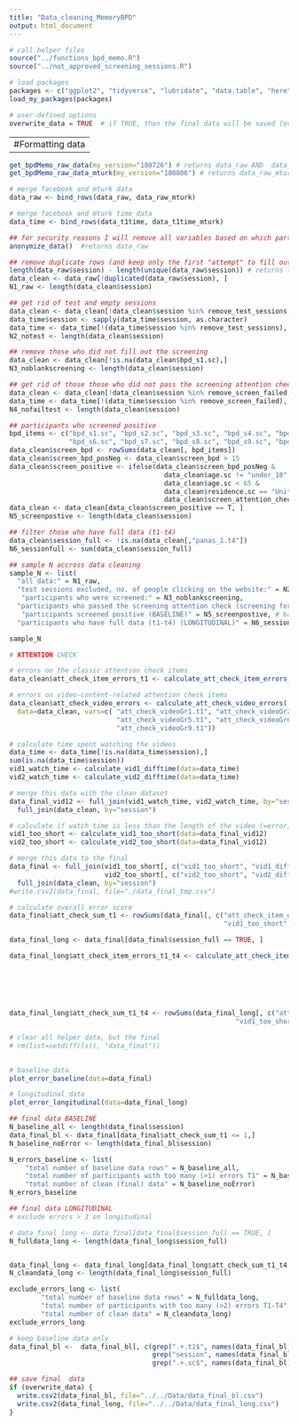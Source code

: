 ```yaml
---
title: "Data_cleaning_MemoryBPD"
output: html_document
---
```


```r

# call helper files
source("../functions_bpd_memo.R")
source("../not_approved_screening_sessions.R")

# load packages
packages <- c("ggplot2", "tidyverse", "lubridate", "data.table", "here")
load_my_packages(packages)

# user-defined options
overwrite_data = TRUE  # if TRUE, then the final data will be saved (overwritten)
```


-------------------------------------------
#Formatting data
-------------------------------------------


```r
get_bpdMemo_raw_data(my_version="180726") # returns data_raw AND  data_t1time
get_bpdMemo_raw_data_mturk(my_version="180806") # returns data_raw_mturk AND  data_t1time_mturk

# merge facebook and mturk data
data_raw <- bind_rows(data_raw, data_raw_mturk)

# merge facebook and mturk time data
data_time <- bind_rows(data_t1time, data_t1time_mturk)

## for security reasons I will remove all variables based on which participants could potentially be identified
anonymize_data()  #returns data_raw

```

```r
## remove duplicate rows (and keep only the first "attempt" to fill out the survey):
length(data_raw$session) - length(unique(data_raw$session)) # returns the number of duplicates
data_clean <- data_raw[!duplicated(data_raw$session), ]
N1_raw <- length(data_clean$session)

## get rid of test and empty sessions 
data_clean <- data_clean[!data_clean$session %in% remove_test_sessions,]
data_time$session <- sapply(data_time$session, as.character) 
data_time <- data_time[!(data_time$session %in% remove_test_sessions), ]
N2_notest <- length(data_clean$session)

## remove those who did not fill out the screening
data_clean <- data_clean[!is.na(data_clean$bpd_s1.sc),]
N3_noblankscreening <- length(data_clean$session)

## get rid of those those who did not pass the screening attention check (screening for MTurk only)
data_clean <- data_clean[!data_clean$session %in% remove_screen_failed,] 
data_time <- data_time[!(data_time$session %in% remove_screen_failed), ]
N4_nofailtest <- length(data_clean$session)

## participants who screened positive
bpd_items <- c("bpd_s1.sc", "bpd_s2.sc", "bpd_s3.sc", "bpd_s4.sc", "bpd_s5.sc", 
               "bpd_s6.sc", "bpd_s7.sc", "bpd_s8.sc", "bpd_s9.sc", "bpd_s10.sc")
data_clean$screen_bpd <- rowSums(data_clean[, bpd_items]) 
data_clean$screen_bpd_posNeg <- data_clean$screen_bpd > 15
data_clean$screen_positive <- ifelse(data_clean$screen_bpd_posNeg & 
                                       data_clean$age.sc != "under_18" &  
                                       data_clean$age.sc < 65 &  
                                       data_clean$residence.sc == "United_States", T, F &  
                                       data_clean$screen_attention_check.sc == "2")   
data_clean <- data_clean[data_clean$screen_positive == T, ]
N5_screenpostive <- length(data_clean$session)

## filter those who have full data (t1-t4)
data_clean$session_full <- !is.na(data_clean[,"panas_1.t4"])
N6_sessionfull <- sum(data_clean$session_full)

## sample N accross data cleaning
sample_N <- list(
  "all data:" = N1_raw, 
  "test sessions excluded, no. of people clicking on the website:" = N2_notest, 
   "participants who were screened:" = N3_noblankscreening, 
  "participants who passed the screening attention check (screening for MTurk only):" = N4_nofailtest, 
   "participants screened positive (BASELINE)" = N5_screenpostive, # baseline data
  "participants who have full data (t1-t4) (LONGITUDINAL)" = N6_sessionfull) # longitudinal data

sample_N

```


```r
# ATTENTION CHECK 

# errors on the classic attention check items
data_clean$att_check_item_errors_t1 <- calculate_att_check_item_errors_t1(data=data_clean, "att_check1.t1", "att_check2.t1")

# errors on video-content-related attention check items
data_clean$att_check_video_errors <- calculate_att_check_video_errors(
  data=data_clean, vars=c( "att_check_videoGr1.t1", "att_check_videoGr2.t1", "att_check_videoGr3.t1", "att_check_videoGr4.t1", 
                           "att_check_videoGr5.t1", "att_check_videoGr6.t1", "att_check_videoGr7.t1", "att_check_videoGr8.t1", 
                           "att_check_videoGr9.t1")) 

# calculate time spent watching the videos
data_time <- data_time[!is.na(data_time$session),]
sum(is.na(data_time$session))
vid1_watch_time <- calculate_vid1_difftime(data=data_time)
vid2_watch_time <- calculate_vid2_difftime(data=data_time)

# merge this data with the clean dataset
data_final_vid12 <- full_join(vid1_watch_time, vid2_watch_time, by="session") %>% 
  full_join(data_clean, by="session")

# calculate if watch time is less than the length of the video (=error)
vid1_too_short <- calculate_vid1_too_short(data=data_final_vid12)
vid2_too_short <- calculate_vid2_too_short(data=data_final_vid12)

# merge this data to the final
data_final <- full_join(vid1_too_short[, c("vid1_too_short", "vid1_difftime", "session")], 
                        vid2_too_short[, c("vid2_too_short", "vid2_difftime", "session")], by="session") %>% 
  full_join(data_clean, by="session")
#write.csv2(data_final, file="./data_final_tmp.csv")

# calculate overall error score
data_final$att_check_sum_t1 <- rowSums(data_final[, c("att_check_item_errors_t1", "att_check_video_errors", 
                                                      "vid1_too_short", "vid2_too_short")])

```


```r
data_final_long <- data_final[data_final$session_full == TRUE, ]

data_final_long$att_check_item_errors_t1_t4 <- calculate_att_check_item_errors_t1_t4(data=data_final_long, 
                                                                          var1 = "att_check1.t1", var2 = "att_check2.t1",
                                                                          var3 = "att_check1.t2", var4 = "att_check2.t2",
                                                                          var5 = "att_check1.t3", var6 = "att_check2.t3", 
                                                                          var7 = "att_check1.t4", var8 = "att_check2.t4", 
                                                                          var9 = "att_check3.t4")

data_final_long$att_check_sum_t1_t4 <- rowSums(data_final_long[, c("att_check_item_errors_t1_t4", "att_check_video_errors", 
                                                         "vid1_too_short", "vid2_too_short")])

# clear all helper data, but the final
# rm(list=setdiff(ls(), "data_final"))
 
```

```r
# baseline data  
plot_error_baseline(data=data_final)

# longitudinal data  
plot_error_longitudinal(data=data_final_long)

```




```r

## final data BASELINE
N_baseline_all <- length(data_final$session)
data_final_bl <- data_final[data_final$att_check_sum_t1 <= 1,]
N_baseline_noError <- length(data_final_bl$session)

N_errors_baseline <- list(
    "total number of baseline data rows" = N_baseline_all,
    "total number of participants with too many (>1) errors T1" = N_baseline_all - N_baseline_noError,
    "total number of clean (final) data" = N_baseline_noError)
N_errors_baseline

```


```r
## final data LONGITUDINAL
# exclude errors > 3 on longitudinal

# data_final_long <- data_final[data_final$session_full == TRUE, ]
N_fulldata_long <- length(data_final_long$session_full)


data_final_long <- data_final_long[data_final_long$att_check_sum_t1_t4 < 3,]
N_cleandata_long <- length(data_final_long$session_full)

exclude_errors_long <- list(
        "total number of baseline data rows" = N_fulldata_long,
        "total number of participants with too many (>2) errors T1-T4" = N_fulldata_long - N_cleandata_long,
        "total number of clean data" = N_cleandata_long)
exclude_errors_long

```

```r

# keep baseline data only
data_final_bl <-  data_final_bl[, c(grep(".+.t1$", names(data_final_bl), value=T), 
                                    grep("session", names(data_final_bl), value=T), 
                                    grep(".+.sc$", names(data_final_bl), value=T))]

## save final  data
if (overwrite_data) {
  write.csv2(data_final_bl, file="../../Data/data_final_bl.csv")
  write.csv2(data_final_long, file="../../Data/data_final_long.csv")
}

```





